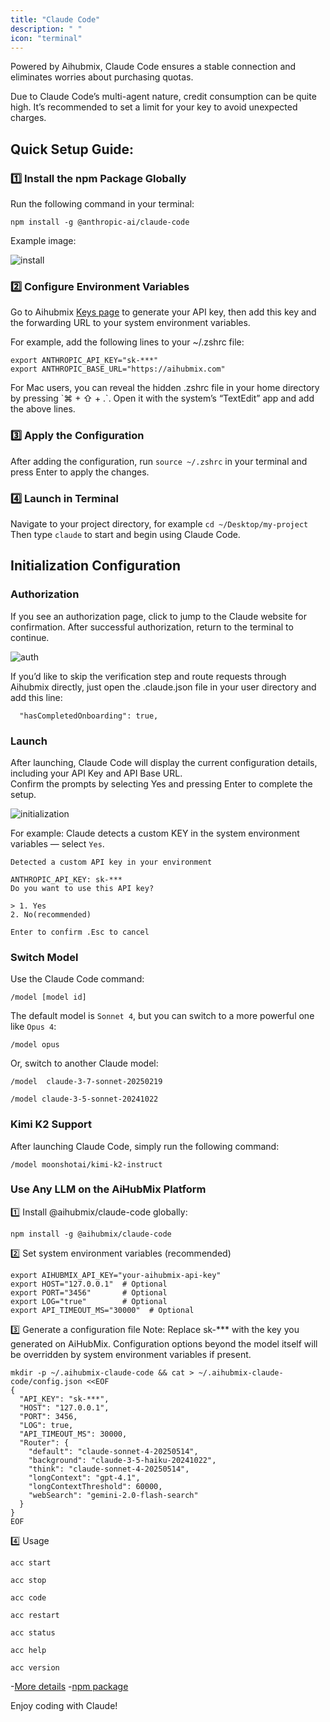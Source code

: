 ```yaml
---
title: "Claude Code"
description: " "
icon: "terminal"
---
```


Powered by Aihubmix, Claude Code ensures a stable connection and eliminates worries about purchasing quotas.

<Warning>
  Due to Claude Code’s multi-agent nature, credit consumption can be quite high. It’s recommended to set a limit for your key to avoid unexpected charges.
</Warning>
  
## Quick Setup Guide:

### 1️⃣ Install the npm Package Globally

Run the following command in your terminal:

```shell
npm install -g @anthropic-ai/claude-code
```

Example image:

![install](../../public/en/aihubmix-claude-code-npm.png)

### 2️⃣ Configure Environment Variables

Go to Aihubmix [Keys page](https://aihubmix.com/token) to generate your API key, then add this key and the forwarding URL to your system environment variables.

For example, add the following lines to your ~/.zshrc file:

```shell
export ANTHROPIC_API_KEY="sk-***"
export ANTHROPIC_BASE_URL="https://aihubmix.com"
```

<Tip>
  For Mac users, you can reveal the hidden .zshrc file in your home directory by pressing `⌘ + ⇧ + .`. Open it with the system’s “TextEdit” app and add the above lines.
</Tip>

### 3️⃣ Apply the Configuration

After adding the configuration, run `source ~/.zshrc` in your terminal and press Enter to apply the changes.

### 4️⃣ Launch in Terminal

Navigate to your project directory, for example `cd ~/Desktop/my-project`\
Then type `claude` to start and begin using Claude Code.

## Initialization Configuration

### Authorization

If you see an authorization page, click to jump to the Claude website for confirmation. After successful authorization, return to the terminal to continue.

![auth](../../public/en/claude-auth.png)

If you’d like to skip the verification step and route requests through Aihubmix directly, just open the .claude.json file in your user directory and add this line:

```
  "hasCompletedOnboarding": true,
```

### Launch

After launching, Claude Code will display the current configuration details, including your API Key and API Base URL.\
Confirm the prompts by selecting Yes and pressing Enter to complete the setup.

![initialization](../../public/en/aihubmix-claude-code.png)

For example: Claude detects a custom KEY in the system environment variables — select `Yes`.

```
Detected a custom API key in your environment

ANTHROPIC_API_KEY: sk-***
Do you want to use this API key?

> 1. Yes
2. No(recommended)

Enter to confirm .Esc to cancel
```

### Switch Model

Use the Claude Code command:

```shell
/model [model id]
```

The default model is `Sonnet 4`, but you can switch to a more powerful one like `Opus 4`:

```shell opus
/model opus
```

Or, switch to another Claude model:

<CodeGroup>

```shell sonnet 3.7
/model  claude-3-7-sonnet-20250219
```


```shell sonnet 3.5
/model claude-3-5-sonnet-20241022
```

</CodeGroup>

### Kimi K2 Support

After launching Claude Code, simply run the following command:

```shell
/model moonshotai/kimi-k2-instruct
```

### Use Any LLM on the AiHubMix Platform

1️⃣ Install @aihubmix/claude-code globally:

```shell
npm install -g @aihubmix/claude-code
```
2️⃣ Set system environment variables (recommended)

```shell
export AIHUBMIX_API_KEY="your-aihubmix-api-key"
export HOST="127.0.0.1"  # Optional
export PORT="3456"       # Optional
export LOG="true"        # Optional
export API_TIMEOUT_MS="30000"  # Optional
```

3️⃣ Generate a configuration file
Note: Replace sk-*** with the key you generated on AiHubMix. Configuration options beyond the model itself will be overridden by system environment variables if present.

```shell
mkdir -p ~/.aihubmix-claude-code && cat > ~/.aihubmix-claude-code/config.json <<EOF
{
  "API_KEY": "sk-***",
  "HOST": "127.0.0.1",
  "PORT": 3456,
  "LOG": true,
  "API_TIMEOUT_MS": 30000,
  "Router": {
    "default": "claude-sonnet-4-20250514",
    "background": "claude-3-5-haiku-20241022",
    "think": "claude-sonnet-4-20250514",
    "longContext": "gpt-4.1",
    "longContextThreshold": 60000,
    "webSearch": "gemini-2.0-flash-search"
  }
}
EOF
```

4️⃣ Usage

<CodeGroup>

```shell
acc start
```

```shell
acc stop
```

```shell
acc code
```

```shell
acc restart
```

```shell
acc status
```

```shell
acc help
```

```shell
acc version
```

</CodeGroup>

-[More details](https://github.com/inferera/aihubmix/blob/main/packages/claude-code/README.md)
-[npm package](https://www.npmjs.com/package/@aihubmix/claude-code)

Enjoy coding with Claude\!